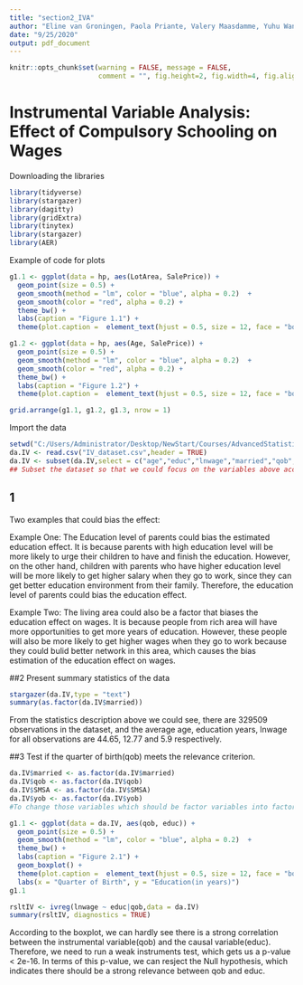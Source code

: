 ```yaml
---
title: "section2_IVA"
author: "Eline van Groningen, Paola Priante, Valery Maasdamme, Yuhu Wang"
date: "9/25/2020"
output: pdf_document
---
```


```r
knitr::opts_chunk$set(warning = FALSE, message = FALSE, 
                      comment = "", fig.height=2, fig.width=4, fig.align = "center")
```

# Instrumental Variable Analysis: Effect of Compulsory Schooling on Wages

Downloading the libraries 

```r
library(tidyverse)
library(stargazer)
library(dagitty)
library(gridExtra)
library(tinytex)
library(stargazer)
library(AER)
```

Example of code for plots 

```r
g1.1 <- ggplot(data = hp, aes(LotArea, SalePrice)) +
  geom_point(size = 0.5) + 
  geom_smooth(method = "lm", color = "blue", alpha = 0.2)  + 
  geom_smooth(color = "red", alpha = 0.2) + 
  theme_bw() +
  labs(caption = "Figure 1.1") +
  theme(plot.caption =  element_text(hjust = 0.5, size = 12, face = "bold"))

g1.2 <- ggplot(data = hp, aes(Age, SalePrice)) +
  geom_point(size = 0.5) + 
  geom_smooth(method = "lm", color = "blue", alpha = 0.2)  + 
  geom_smooth(color = "red", alpha = 0.2) + 
  theme_bw() +
  labs(caption = "Figure 1.2") +
  theme(plot.caption =  element_text(hjust = 0.5, size = 12, face = "bold"))

grid.arrange(g1.1, g1.2, g1.3, nrow = 1)
```
Import the data
```r
setwd("C:/Users/Administrator/Desktop/NewStart/Courses/AdvancedStatisticsandProgramming/assignment2/github/BAM_ASP_A2/data")
da.IV <- read.csv("IV_dataset.csv",header = TRUE)
da.IV <- subset(da.IV,select = c("age","educ","lnwage","married","qob","SMSA","yob"))
## Subset the dataset so that we could focus on the variables above according to the order
```
## 1 
Two examples that could bias the effect:

Example One: The Education level of parents could bias the estimated education effect. It is because parents with high education level will be more likely to urge their children to have and finish the education. However, on the other hand, children with parents who have higher education level will be more likely to get higher salary when they go to work, since they can get better education environment from their family. Therefore, the education level of parents could bias the education effect.

Example Two: The living area could also be a factor that biases the education effect on wages. It is because people from rich area will have more opportunities to get more years of education. However, these people will also be more likely to get higher wages when they go to work because they could bulid better network in this area, which causes the bias estimation of the education effect on wages.

##2
Present summary statistics of the data

```r
stargazer(da.IV,type = "text")
summary(as.factor(da.IV$married))
```
From the statistics description above we could see, there are 329509 observations in the dataset, and the average age, education years, lnwage for all observations are 44.65, 12.77 and 5.9 respectively.

##3
Test if the quarter of birth(qob) meets the relevance criterion.
```r
da.IV$married <- as.factor(da.IV$married)
da.IV$qob <- as.factor(da.IV$qob)
da.IV$SMSA <- as.factor(da.IV$SMSA)
da.IV$yob <- as.factor(da.IV$yob)
#To change those variables which should be factor variables into factor vaiables.

g1.1 <- ggplot(data = da.IV, aes(qob, educ)) +
  geom_point(size = 0.5) + 
  geom_smooth(method = "lm", color = "blue", alpha = 0.2)  + 
  theme_bw() +
  labs(caption = "Figure 2.1") +
  geom_boxplot() + 
  theme(plot.caption =  element_text(hjust = 0.5, size = 12, face = "bold")) + 
  labs(x = "Quarter of Birth", y = "Education(in years)")
g1.1

rsltIV <- ivreg(lnwage ~ educ|qob,data = da.IV)
summary(rsltIV, diagnostics = TRUE)
```
According to the boxplot, we can hardly see there is a strong correlation between the instrumental variable(qob) and the causal variable(educ). Therefore, we need to run a weak instruments test, which gets us a p-value < 2e-16. In terms of this p-value, we can resject the Null hypothesis, which indicates there should be a strong relevance between qob and educ.


